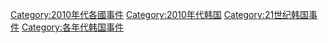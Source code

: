 [[Category:2010年代各國事件|Category:2010年代各國事件]]
[[Category:2010年代韩国|Category:2010年代韩国]]
[[Category:21世纪韩国事件|Category:21世纪韩国事件]]
[[Category:各年代韩国事件|Category:各年代韩国事件]]